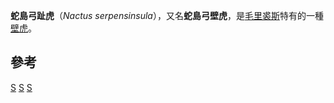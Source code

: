 {{Expand English|time=2009-06-15T01:36:33+00:00}}
{{Speciesbox
| taxon = Nactus serpensinsula
| image = Nactus serpensinsulae IleRonde 860513.jpg
| image_width = 250px
| status = VU
| status_system = iucn2.3
| status_ref = <ref name=IUCN>{{IUCN2009|assessors=Madagascar Reptile & Amphibian Specialist Group|year=1996|id=14290|title=Nactus serpensinsula|downloaded=2009-06-15}}</ref>
| binomial_authority = (Loveridge, 1951)
}}

'''蛇島弓趾虎'''（''Nactus serpensinsula''），又名'''蛇島弓壁虎'''，是[[毛里裘斯|毛里裘斯]]特有的一種[[壁虎|壁虎]]。

== 參考 ==
{{reflist}}

{{Taxonbar}}
[[Category:1951年描述的动物|S]]
[[Category:壁虎科|S]]
[[Category:毛里求斯動物|S]]